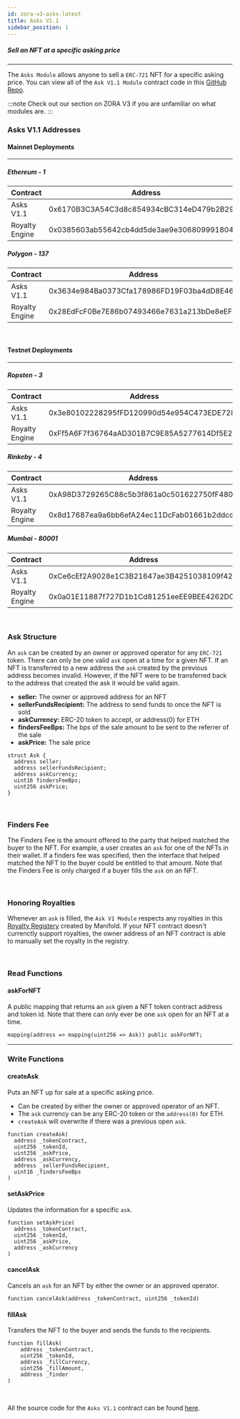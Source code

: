 ```yaml
---
id: zora-v3-asks-latest
title: Asks V1.1
sidebar_position: 1
---
```


##### Sell an NFT at a specific asking price

---
The `Asks Module` allows anyone to sell a `ERC-721` NFT for a specific asking price. 
You can view all of the `Ask V1.1 Module` contract code in this [GitHub Repo](https://github.com/ourzora/v3/blob/main/contracts/modules/Asks/V1.1/AsksV1_1.sol).

:::note 
Check out our section on ZORA V3 if you are unfamiliar on what modules are.
:::
### Asks V1.1 Addresses

#### Mainnet Deployments
---
##### Ethereum - 1
| **Contract**       | **Address**                                |
| ------------       | ------------------------------------------ |
| Asks V1.1          | 0x6170B3C3A54C3d8c854934cBC314eD479b2B29A3 |
| Royalty Engine     | 0x0385603ab55642cb4dd5de3ae9e306809991804f |

##### Polygon - 137
| **Contract**       | **Address**                                |
| ------------       | ------------------------------------------ |
| Asks V1.1          | 0x3634e984Ba0373Cfa178986FD19F03ba4dD8E469 |
| Royalty Engine     | 0x28EdFcF0Be7E86b07493466e7631a213bDe8eEF2 |

<br/> 

#### Testnet Deployments
---

##### Ropsten - 3
| **Contract**       | **Address**                                |
| ------------       | ------------------------------------------ |
| Asks V1.1          | 0x3e80102228295fFD120990d54e954C473EDE7280 |
| Royalty Engine     | 0xFf5A6F7f36764aAD301B7C9E85A5277614Df5E26 |

##### Rinkeby - 4
| **Contract**       | **Address**                                |
| ------------       | ------------------------------------------ |
| Asks V1.1          | 0xA98D3729265C88c5b3f861a0c501622750fF4806 |
| Royalty Engine     | 0x8d17687ea9a6bb6efA24ec11DcFab01661b2ddcd |

##### Mumbai - 80001
| **Contract**       | **Address**                                |
| ------------       | ------------------------------------------ |
| Asks V1.1          | 0xCe6cEf2A9028e1C3B21647ae3B4251038109f42a |
| Royalty Engine     | 0x0a01E11887f727D1b1Cd81251eeEE9BEE4262D07 |


<br/>

### Ask Structure
An `ask` can be created by an owner or approved operator for any `ERC-721` token.
There can only be one valid `ask` open at a time for a given NFT. 
If an NFT is transferred to a new address the `ask` created by the previous address becomes invalid.
However, if the NFT were to be transferred back to the address that created the ask it would be valid again. 


* **seller:** The owner or approved address for an NFT
* **sellerFundsRecipient:** The address to send funds to once the NFT is sold
* **askCurrency:** ERC-20 token to accept, or address(0) for ETH
* **findersFeeBps:** The bps of the sale amount to be sent to the referrer of the sale
* **askPrice:** The sale price

```
struct Ask {
  address seller;
  address sellerFundsRecipient; 
  address askCurrency;
  uint16 findersFeeBps;
  uint256 askPrice;
}
```

<br/> 

### Finders Fee

The Finders Fee is the amount offered to the party that helped matched the buyer to the NFT.
For example, a user creates an `ask` for one of the NFTs in their wallet. 
If a finders fee was specified, then the interface that helped matched the NFT to the buyer could be entitled to that amount.
Note that the Finders Fee is only charged if a buyer fills the `ask` on an NFT.

<br/> 

### Honoring Royalties
Whenever an `ask` is filled, the `Ask V1 Module` respects any royalties in this [Royalty Registery](https://royaltyregistry.xyz/lookup) created by Manifold.
If your NFT contract doesn't currenctly support royalties, the owner address of an NFT contract is able to manually set the royalty in the registry.

<br/> 

### Read Functions 

#### askForNFT
A public mapping that returns an `ask` given a NFT token contract address and token id. 
Note that there can only ever be one `ask` open for an NFT at a time.

`mapping(address => mapping(uint256 => Ask)) public askForNFT;`

--- 

### Write Functions

#### createAsk 
Puts an NFT up for sale at a specific asking price. 
- Can be created by either the owner or approved operator of an NFT.
- The `ask` currency can be any ERC-20 token or the `address(0)` for ETH.
- `createAsk` will overwrite if there was a previous open `ask`.
```
function createAsk(
  address _tokenContract,
  uint256 _tokenId,
  uint256 _askPrice,
  address _askCurrency,
  address _sellerFundsRecipient,
  uint16 _findersFeeBps
)
```

#### setAskPrice
Updates the information for a specific `ask`.
```
function setAskPrice(
  address _tokenContract,
  uint256 _tokenId,
  uint256 _askPrice,
  address _askCurrency
) 
```

#### cancelAsk
Cancels an `ask` for an NFT by either the owner or an approved operator.
```
function cancelAsk(address _tokenContract, uint256 _tokenId)
```

#### fillAsk 
Transfers the NFT to the buyer and sends the funds to the recipients.
```
function fillAsk(
    address _tokenContract,
    uint256 _tokenId,
    address _fillCurrency,
    uint256 _fillAmount,
    address _finder
) 
```
<br/>

All the source code for the `Asks V1.1` contract can be found [here](https://github.com/ourzora/v3/blob/main/contracts/modules/Asks/V1.1/AsksV1_1.sol).
